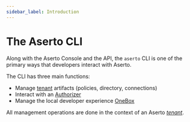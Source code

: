 ```yaml
---
sidebar_label: Introduction
---
```


# The Aserto CLI

Along with the Aserto Console and the API, the `aserto` CLI is one of the primary ways 
that developers interact with Aserto.

The CLI has three main functions:
* Manage [tenant](/overview/tenant) artifacts (policies, directory, connections) 
* Interact with an [Authorizer](/overview/authorizer)
* Manage the local developer experience [OneBox](/command-line-interface/onebox)

All management operations are done in the context of an Aserto [*tenant*](/overview/tenant). 
